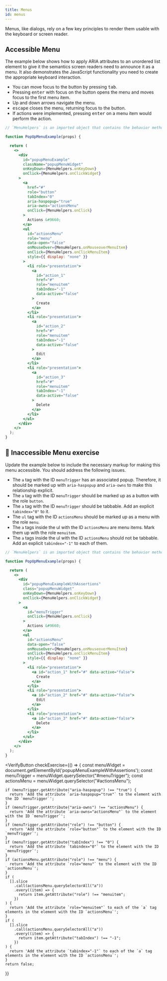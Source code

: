 ```yaml
---
title: Menus
id: menus
---
```


Menus, like dialogs, rely on a few key principles to render them usable with
the keyboard or screen reader.

## Accessible Menu

The example below shows how to apply ARIA attributes to an unordered list element to give it the semantics screen readers need to announce it as a menu. It also demonstrates the JavaScript functionality you need to create the appropriate keyboard interaction.

- You can move focus to the button by pressing <kbd>tab</kbd>.
- Pressing <kbd>enter</kbd> with focus on the button opens the menu and moves focus to the first menu item.
- Up and down arrows navigate the menu.
- <kbd>escape</kbd> closes the menu, returning focus to the button.
- If actions were implemented, pressing <kbd>enter</kbd> on a menu item would perform the action.

```jsx live
// `MenuHelpers` is an imported object that contains the behavior methods for the menu interaction.

function PopUpMenuExample(props) {

  return (
    <>
      <div
        id="popupMenuExample"
        className="popupMenuWidget"
        onKeyDown={MenuHelpers.onKeyDown}
        onClick={MenuHelpers.onClickWidget}
      >
        <a
          href="#"
          role="button"
          tabIndex="0"
          aria-haspopup="true"
          aria-owns="actionsMenu"
          onClick={MenuHelpers.onClick}
        >
          Actions &#9660;
        </a>
        <ul
          id="actionsMenu"
          role="menu"
          data-open="false"
          onMouseOver={MenuHelpers.onMouseoverMenuItem}
          onClick={MenuHelpers.onClickMenuItem}
          style={{ display: "none" }}
        >
          <li role="presentation">
            <a
              id="action_1"
              href="#"
              role="menuitem"
              tabIndex="-1"
              data-active="false"
            >
              Create
            </a>
          </li>
          <li role="presentation">
            <a
              id="action_2"
              href="#"
              role="menuitem"
              tabIndex="-1"
              data-active="false"
            >
              Edit
            </a>
          </li>
          <li role="presentation">
            <a
              id="action_3"
              href="#"
              role="menuitem"
              tabIndex="-1"
              data-active="false"
            >
              Delete
            </a>
          </li>
        </ul>
      </div>
    </>
  );
}
```

## 🔧 Inaccessible Menu exercise
Update the example below to include the necessary markup for making this menu accessible. You should address the following issues.

- The `a` tag with the ID `menuTrigger` has an associated popup. Therefore, it should be marked up with `aria-haspopup` and `aria-owns` to make this relationship explicit.
- The `a` tag with the ID `menuTrigger` should be marked up as a button with the role `button`.
- The `a` tag with the ID `menuTrigger` should be tabbable. Add an explicit `tabindex="0"` to it.
- The `ul` tag with the ID `actionsMenu` should be marked up as a menu with the role `menu`.
- The `a` tags inside the ul with the ID `actionsMenu` are menu items. Mark them up with the role `menuitem`.
- The `a` tags inside the ul with the ID `actionsMenu` should not be tabbable. Add an explicit `tabindex="-1"` to each of them.

```jsx live
// `MenuHelpers` is an imported object that contains the behavior methods for the menu interaction.

function PopUpMenuExample(props) {

  return (
    <>
      <div
        id="popupMenuExampleWithAssertions"
        class="popupMenuWidget"
        onKeyDown={MenuHelpers.onKeyDown}
        onClick={MenuHelpers.onClickWidget}
      >
        <a
          id="menuTrigger"
          onClick={MenuHelpers.onClick}
        >
          Actions &#9660;
        </a>
        <ul
          id="actionsMenu"
          data-open="false"
          onMouseOver={MenuHelpers.onMouseoverMenuItem}
          onClick={MenuHelpers.onClickMenuItem}
          style={{ display: "none" }}
        >
          <li role="presentation">
            <a id="action_1" href="#" data-active="false">
              Create
            </a>
          </li>
          <li role="presentation">
            <a id="action_2" href="#" data-active="false">
              Edit
            </a>
          </li>
          <li role="presentation">
            <a id="action_3" href="#" data-active="false">
              Delete
            </a>
          </li>
        </ul>
      </div>
    </>
  );
}
```


<VerifyButton
  checkExercise={() => {
    const menuWidget = document.getElementById('popupMenuExampleWithAssertions');
    const menuTrigger = menuWidget.querySelector("#menuTrigger");
    const actionsMenu = menuWidget.querySelector("#actionsMenu");
    
    if (menuTrigger.getAttribute("aria-haspopup") !== "true") {
      return 'Add the attribute `aria-haspopup="true"` to the element with the ID `menuTrigger`';
    }
    if (menuTrigger.getAttribute("aria-owns") !== "actionsMenu") {
      return 'Add the attribute `aria-owns="actionsMenu"` to the element with the ID `menuTrigger`';
    }
    if (menuTrigger.getAttribute("role") !== "button") {
      return 'Add the attribute `role="button"` to the element with the ID `menuTrigger`';
    }
    if (menuTrigger.getAttribute("tabIndex") !== "0") {
      return 'Add the attribute `tabindex="0"` to the element with the ID `menuTrigger`';
    }
    if (actionsMenu.getAttribute("role") !== "menu") {
      return 'Add the attribute `role="menu"` to the element with the ID `actionsMenu`';
    }
    if (
      [].slice
        .call(actionsMenu.querySelectorAll("a"))
        .every((item) => {
          return item.getAttribute("role") !== "menuitem";
        })
    ) {
      return 'Add the attribute `role="menuitem"` to each of the `a` tag elements in the element with the ID `actionsMenu`';
    }
    if (
      [].slice
        .call(actionsMenu.querySelectorAll("a"))
        .every((item) => {
          return item.getAttribute("tabIndex") !== "-1";
        })
    ) {
      return 'Add the attribute `tabindex="-1"` to each of the `a` tag elements in the element with the ID `actionsMenu`';
    }
    return false;
  }}
></VerifyButton>
